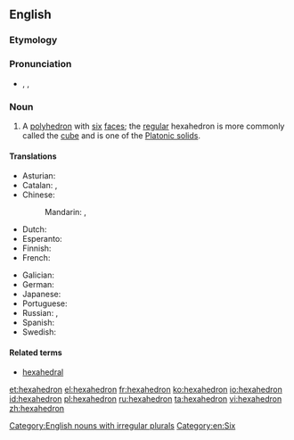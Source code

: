 ==English==
{{wikipedia}}

===Etymology===
{{confix|hexa|hedron}}

===Pronunciation===
* {{enPR|hĕksəhē'drən}}, {{IPA|/hɛksəˈhiːdrən/}}, {{X-SAMPA|/hEks.@."hi.dr@n/}}

===Noun===
{{en-noun|pl2=hexahedra}}

# {{geometry}} A [[polyhedron]] with [[six]] [[face]]s; the [[regular]] hexahedron is more commonly called the [[cube]] and is one of the [[Platonic solid]]s.

====Translations====
<!--Note: add translations for "hexahedron" here, not for "cube"-->
{{trans-top|polyhedron with six faces}}
* Asturian: {{t-|ast|hexaedru|m}}
* Catalan: {{t-|ca|hexaedre|m}}, {{t-|ca|hexàedre|m}}
* Chinese:
*: Mandarin: {{t|zh|六面體|sc=Hani}}, {{t|zh|六面体|tr=liùmiàntǐ|sc=Hani}}
* Dutch: {{t-|nl|hexaëder}}
* Esperanto: {{t-|eo|sesedro|xs=Esperanto}}
* Finnish: {{t-|fi|heksaedri}}
* French: {{t+|fr|hexaèdre|m}}
{{trans-mid}}
* Galician: {{t+|gl|hexaedro|m}}
* German: {{t+|de|Hexaeder|n}}
* Japanese: {{t-|ja|六面体|tr=ろくめんたい, rokumentai|sc=Jpan}}
* Portuguese: {{t+|pt|hexaedro|m}}
* Russian: {{t+|ru|гексаэдр|m|tr=geksáedr|sc=Cyrl}}, {{t+|ru|шестигранник|m|tr=šestigránnik|sc=Cyrl}}
* Spanish: {{t+|es|hexaedro|m}}
* Swedish: {{t+|sv|hexaeder|c}}
{{trans-bottom}}

====Related terms====
* [[hexahedral]]

[[Category:English nouns with irregular plurals]]
[[Category:en:Six]]

[[et:hexahedron]]
[[el:hexahedron]]
[[fr:hexahedron]]
[[ko:hexahedron]]
[[io:hexahedron]]
[[id:hexahedron]]
[[pl:hexahedron]]
[[ru:hexahedron]]
[[ta:hexahedron]]
[[vi:hexahedron]]
[[zh:hexahedron]]